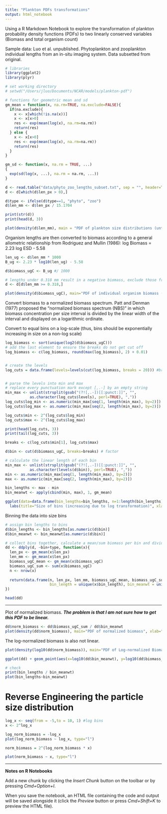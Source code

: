 ```yaml
---
title: "Plankton PDFs transformations"
output: html_notebook
---
```


Using a R Markdown Notebook to explore the transformation of plankton probability density functions (PDFs) to two linearly conserved variables (Biomass and total organism count)

Sample data: Luo et al. unpublished. Phytoplankton and zooplankton individual lengths from an in-situ imaging system. Data subsetted from original.

```r
# libraries
library(ggplot2)
library(plyr)

# set working directory
# setwd("/Users/jluo/Documents/NCAR/models/plankton-pdf")

# functions for geometric mean and sd
gm_mean = function(x, na.rm=TRUE, na.exclude=FALSE){
  if(na.exclude){
    x <- x[which(!is.na(x))]
    x <- x[x>0]
    res <- exp(mean(log(x), na.rm=na.rm))
    return(res)
  } else {
    x <- x[x>0]
    res <- exp(mean(log(x), na.rm=na.rm))
    return(res)
  }
}

gm_sd <- function(x, na.rm = TRUE, ...)
{
  exp(sd(log(x, ...), na.rm = na.rm, ...))
}


```

```r
d <- read.table("data/phyto_zoo_lengths_subset.txt", sep = "", header=TRUE)
d <- d[which(d$len_px > 0),]

d$type <- ifelse(d$type==1, "phyto", "zoo")
d$len_mm <- d$len_px / 15.1704

print(str(d))
print(head(d, 3))
```


```r
plot(density(d$len_mm), main = "PDF of plankton size distributions (untransformed)", xlab="Organism lengths (mm), N = 302585")
```

Organism lengths are then converted to biomass according to a general allometric relationship from Rodriguez and Mullin (1986):
log Biomass = 2.23 log ESD - 5.58

```r
len_ug <- d$len_mm * 1000
B_ug <- 2.23 * log10(len_ug) - 5.58 

d$biomass_ugC <- B_ug #/ 1000

# lengths under 0.318 mm result in a negative biomass, exclude those from this analysis
d <- d[d$len_mm >= 0.318,]

plot(density(d$biomass_ugC), main="PDF of individual organism biomass (micrograms Carbon)", xlab="Organism biomass (micrograms C)")
```

Convert biomass to a normalized biomass spectrum. Patt and Denman (1977) proposed the "normalized biomass spectrum (NBS)" in which biomass concentration per size interval is divided by the linear width of the interval and displayed on a logarithmic ordinate.

Convert to equal bins on a log-scale (thus, bins should be exponentially increasing in size on a non-log scale)
```r
log_biomass <- sort(unique(log2(d$biomass_ugC)))
# add the last element to ensure the breaks do not get cut off
log_biomass <- c(log_biomass, round(max(log_biomass), 2) + 0.01) 


# create the levels
log_cuts = data.frame(levels=levels(cut(log_biomass, breaks = 20))) #breaks=6


# parse the levels into min and max
# replace every punctuation mark except [,.-] by an empty string
min_max <- unlist(strsplit(gsub("(?![,.-])[[:punct:]]", "", 
           as.character(log_cuts$levels), perl=TRUE), ","))
log_cuts$log_min <- as.numeric(min_max[seq(1, length(min_max), by=2)])
log_cuts$log_max <- as.numeric(min_max[seq(2, length(min_max), by=2)])

log_cuts$min <- 2^(log_cuts$log_min)
log_cuts$max <- 2^(log_cuts$log_max)
```

```r
print(head(log_cuts, 3))
print(tail(log_cuts, 3))
```
 
```r
breaks <- c(log_cuts$min[1], log_cuts$max)

d$bin <- cut(d$biomass_ugC, breaks=breaks) # factor

# calculate the linear length of each bin
min_max <- unlist(strsplit(gsub("(?![,.-])[[:punct:]]", "", 
           as.character(levels(d$bin)), perl=TRUE), ","))
min <- as.numeric(min_max[seq(1, length(min_max), by=2)])
max <- as.numeric(min_max[seq(2, length(min_max), by=2)])

bin_lengths <- max - min
bin_meanwt <- apply(cbind(min, max), 1, gm_mean)

ggplot(data=data.frame(bin_lengths=bin_lengths, n=1:length(bin_lengths))) + geom_line(aes(y=bin_lengths, x=n)) + 
  labs(title="Size of bins (increasing due to log transformation)", xlab="Size of bins (ug C)", ylab="sequential bin number")
```

Binning the data into size bins

```r
# assign bin lengths to bins
d$bin_lengths <- bin_lengths[as.numeric(d$bin)]
d$bin_meanwt <- bin_meanwt[as.numeric(d$bin)]

# collect bins together, calculate a mean/sum biomass per bin and divide by the width of the interval
dd <- ddply(d, ~bin+type, function(x){
  len_px <- gm_mean(x$len_px)
  len_mm <- gm_mean(x$len_px)
  biomass_ugC_mean <- gm_mean(x$biomass_ugC)
  biomass_ugC_sum <- sum(x$biomass_ugC)
  n <- nrow(x)
  
  return(data.frame(n, len_px, len_mm, biomass_ugC_mean, biomass_ugC_sum, 
                    bin_length = unique(x$bin_length), bin_meanwt = unique(x$bin_meanwt)))
})

head(dd)
```

***
Plot of normalized biomass. **_The problem is that I am not sure how to get this PDF to be linear._**

```r
dd$norm_biomass <- dd$biomass_ugC_sum / dd$bin_meanwt
plot(density(dd$norm_biomass), main="PDF of normalized biomass", xlab="Normalized biomass")
```

The log-normalized biomass is also not linear.

```r
plot(density(log10(dd$norm_biomass)), main="PDF of Log-normalized Biomass", xlab="Log normalized biomass")
```

```r
ggplot(dd) + geom_point(aes(x=log10(dd$bin_meanwt), y=log10(dd$biomass_ugC_sum), colour=type))
```

```r
# check
print(bin_lengths / bin_meanwt)
plot(bin_lengths~bin_meanwt)
```

Reverse Engineering the particle size distribution
========

```r
log_x <- seq(from = -5,to = 10, 1) #log bins
x <- 2^log_x 

log_norm_biomass = -log_x
plot(log_norm_biomass ~ log_x, type="l")
```

```r
norm_biomass = 2^(log_norm_biomass * x)

plot(norm_biomass ~ x, type="l")
```

***
**Notes on R Notebooks**

Add a new chunk by clicking the *Insert Chunk* button on the toolbar or by pressing *Cmd+Option+I*.

When you save the notebook, an HTML file containing the code and output will be saved alongside it (click the *Preview* button or press *Cmd+Shift+K* to preview the HTML file).
